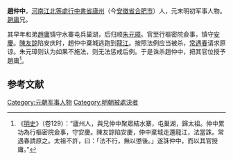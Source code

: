 '''趙仲中'''，[[河南江北等處行中書省|河南江北等處行中書省]][[廬州|廬州]]（今[[安徽省|安徽省]][[合肥市|合肥市]]）人，元末明初军事人物。[[趙庸|趙庸]]兄。

其早年和弟[[趙庸|趙庸]]镇守水寨屯兵巢湖，后归顺[[朱元璋|朱元璋]]。官至行樞密院僉事，镇守[[安慶|安慶]]。[[陳友諒|陳友諒]]陷安庆时，趙仲中棄城逃跑到[[龙江关|龍江]]。按照法例应当被杀，[[常遇春|常遇春]]请求原谅。朱元璋则认为如果不施法，则无法惩戒后例。于是诛杀趙仲中，把其官位授予趙庸<ref>《[[明史|明史]]》（卷129）：“廬州人，與兄仲中聚眾結水寨，屯巢湖，歸太祖。仲中累功為行樞密院僉事，守安慶。陳友諒陷安慶，仲中棄城走還龍江，法當誅。常遇春請原之。太祖不許，曰：「法不行，無以懲後。」遂誅仲中，而以其官授庸。”</ref>。

==参考文献==
{{wikisource|明史/卷129}}
<div class="references-small">
<references></references>
</div>

{{元朝人物小作品}}
[[Category:元朝军事人物|Category:元朝军事人物]]
[[Category:明朝被處決者|Category:明朝被處決者]]